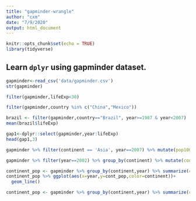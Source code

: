 ```yaml
---
title: "gapminder-wrangle"
author: "cxm"
date: "7/9/2020"
output: html_document
---
```


```r
knitr::opts_chunk$set(echo = TRUE)
library(tidyverse)
```

## Learn `dplyr` using gapminder dataset.

```r
gapminder<-read_csv('data/gapminder.csv')
str(gapminder)
```

```r
filter(gapminder,lifeExp<30)
```

```r
filter(gapminder,country %in% c("China","Mexico"))
```

```r
brazil <- filter(gapminder,country=="Brazil", year>=1987 & year<2007)
mean(brazil$lifeExp)
```

```r
gap1<-dplyr::select(gapminder,year:lifeExp)
head(gap1,3)
```

```r
gapminder %>% filter(continent == 'Asia', year==2007) %>% mutate(pop1000 = pop/1000)
```

```r
gapminder %>% filter(year==2002) %>% group_by(continent) %>% mutate(cont_pop=sum(pop))
```
```r
continent_pop <- gapminder %>% group_by(continent,year) %>% summarize(cont_pop=sum(pop))
continent_pop %>% ggplot(aes(x=year,y=cont_pop,color=continent))+
  geom_line()
```
```r
continent_pop <- gapminder %>% group_by(continent,year) %>% summarize(cont_pop=sum(pop))
```


